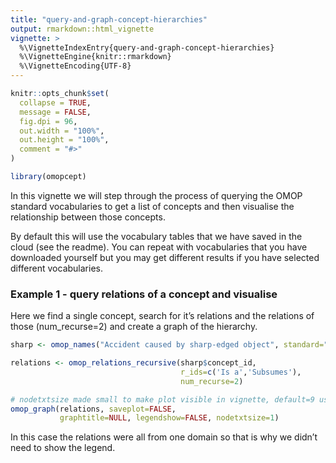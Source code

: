 ```yaml
---
title: "query-and-graph-concept-hierarchies"
output: rmarkdown::html_vignette
vignette: >
  %\VignetteIndexEntry{query-and-graph-concept-hierarchies}
  %\VignetteEngine{knitr::rmarkdown}
  %\VignetteEncoding{UTF-8}
---
```


```r
knitr::opts_chunk$set(
  collapse = TRUE,
  message = FALSE,
  fig.dpi = 96,
  out.width = "100%",
  out.height = "100%",
  comment = "#>"
)
```

```r
library(omopcept)
```

In this vignette we will step through the process of querying the OMOP standard vocabularies to get a list of concepts and then visualise the relationship between those concepts.

By default this will use the vocabulary tables that we have saved in the cloud (see the readme). You can repeat with vocabularies that you have downloaded yourself but you may get different results if you have selected different vocabularies.


### Example 1 - query relations of a concept and visualise

Here we find a single concept, search for it's relations and the relations of those (num_recurse=2) and create a graph of the hierarchy.

```r

sharp <- omop_names("Accident caused by sharp-edged object", standard="S")

relations <- omop_relations_recursive(sharp$concept_id, 
                                      r_ids=c('Is a','Subsumes'), 
                                      num_recurse=2) 

# nodetxtsize made small to make plot visible in vignette, default=9 usually fine
omop_graph(relations, saveplot=FALSE, 
           graphtitle=NULL, legendshow=FALSE, nodetxtsize=1)

```

In this case the relations were all from one domain so that is why we didn't need to show the legend.


